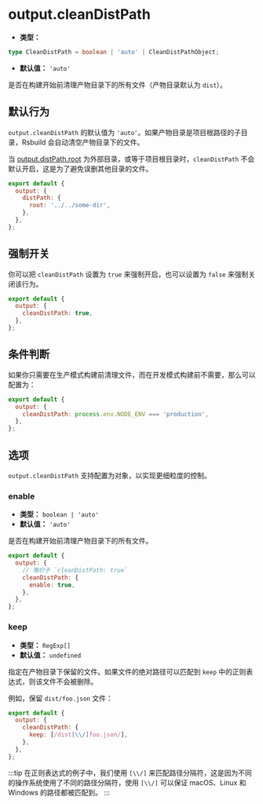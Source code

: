 # output.cleanDistPath

- **类型：**

```ts
type CleanDistPath = boolean | 'auto' | CleanDistPathObject;
```

- **默认值：** `'auto'`

是否在构建开始前清理产物目录下的所有文件（产物目录默认为 `dist`）。

## 默认行为

`output.cleanDistPath` 的默认值为 `'auto'`。如果产物目录是项目根路径的子目录，Rsbuild 会自动清空产物目录下的文件。

当 [output.distPath.root](/config/output/dist-path) 为外部目录，或等于项目根目录时，`cleanDistPath` 不会默认开启，这是为了避免误删其他目录的文件。

```js
export default {
  output: {
    distPath: {
      root: '../../some-dir',
    },
  },
};
```

## 强制开关

你可以把 `cleanDistPath` 设置为 `true` 来强制开启，也可以设置为 `false` 来强制关闭该行为。

```js
export default {
  output: {
    cleanDistPath: true,
  },
};
```

## 条件判断

如果你只需要在生产模式构建前清理文件，而在开发模式构建前不需要，那么可以配置为：

```js
export default {
  output: {
    cleanDistPath: process.env.NODE_ENV === 'production',
  },
};
```

## 选项

`output.cleanDistPath` 支持配置为对象，以实现更细粒度的控制。

### enable

- **类型：** `boolean | 'auto'`
- **默认值：** `'auto'`

是否在构建开始前清理产物目录下的所有文件。

```js
export default {
  output: {
    // 等价于 `cleanDistPath: true`
    cleanDistPath: {
      enable: true,
    },
  },
};
```

### keep

- **类型：** `RegExp[]`
- **默认值：** `undefined`

指定在产物目录下保留的文件。如果文件的绝对路径可以匹配到 `keep` 中的正则表达式，则该文件不会被删除。

例如，保留 `dist/foo.json` 文件：

```js
export default {
  output: {
    cleanDistPath: {
      keep: [/dist[\\/]foo.json/],
    },
  },
};
```

:::tip
在正则表达式的例子中，我们使用 `[\\/]` 来匹配路径分隔符，这是因为不同的操作系统使用了不同的路径分隔符，使用 `[\\/]` 可以保证 macOS、Linux 和 Windows 的路径都被匹配到。
:::
